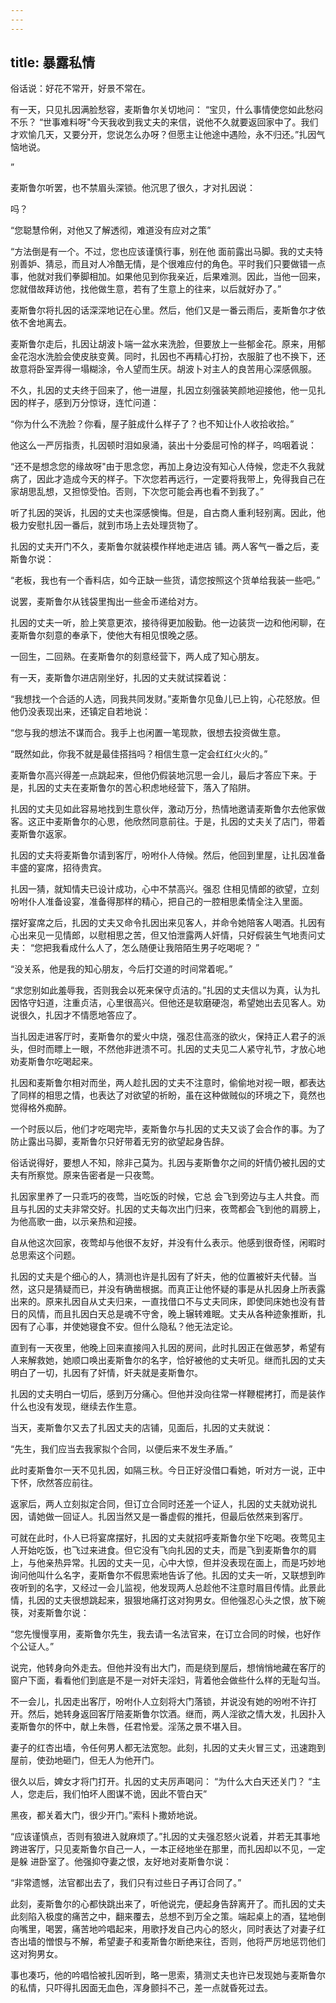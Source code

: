 ```yaml
---
---
---
```

title: 暴露私情
---



俗话说：好花不常开，好景不常在。

有一天，只见扎因满脸愁容，麦斯鲁尔关切地问：
“宝贝，什么事情使您如此愁闷不乐？
“世事难料呀"今天我收到我丈夫的来信，说他不久就要返回家中了。我们才欢愉几天，又要分开，您说怎么办呀？但愿主让他途中遇险，永不归还。”扎因气恼地说。

”

麦斯鲁尔听罢，也不禁眉头深锁。他沉思了很久，才对扎因说：

吗？

“您聪慧伶俐，对他又了解透彻，难道没有应对之策”

“方法倒是有一个。不过，您也应该谨慎行事，别在他
面前露出马脚。我的丈夫特别善妒、猜忌，而且对人冷酷无情，是个很难应付的角色。平时我们只要做错一点事，他就对我们拳脚相加。如果他见到你我亲近，后果难测。因此，当他一回来，您就借故拜访他，找他做生意，若有了生意上的往来，以后就好办了。”

麦斯鲁尔将扎因的话深深地记在心里。然后，他们又是一番云雨后，麦斯鲁尔才依依不舍地离去。

麦斯鲁尔走后，扎因让胡波卜端一盆水来洗脸，但要放上一些郁金花。原来，用郁金花泡水洗脸会使皮肤变黄。同时，扎因也不再精心打扮，衣服脏了也不换下，还故意将卧室弄得一塌糊涂，令人望而生厌。胡波卜对主人的良苦用心深感佩服。

不久，扎因的丈夫终于回来了，他一进屋，扎因立刻强装笑颜地迎接他，他一见扎因的样子，感到万分惊讶，连忙问道：

“你为什么不洗脸？你看，屋子脏成什么样子了？也不知让仆人收拾收拾。”

他这么一严厉指责，扎因顿时泪如泉涌，装出十分委屈可怜的样子，呜咽着说：

“还不是想念您的缘故呀"由于思念您，再加上身边没有知心人侍候，您走不久我就病了，因此才造成今天的样子。下次您若再远行，一定要将我带上，免得我自己在家胡思乱想，又担惊受怕。否则，下次您可能会再也看不到我了。”

听了扎因的哭诉，扎因的丈夫也深感懊悔。但是，自古商人重利轻别离。因此，他极力安慰扎因一番后，就到市场上去处理货物了。

扎因的丈夫开门不久，麦斯鲁尔就装模作样地走进店
铺。两人客气一番之后，麦斯鲁尔说：

“老板，我也有一个香料店，如今正缺一些货，请您按照这个货单给我装一些吧。”

说罢，麦斯鲁尔从钱袋里掏出一些金币递给对方。

扎因的丈夫一听，脸上笑意更浓，接待得更加殷勤。他一边装货一边和他闲聊，在麦斯鲁尔刻意的奉承下，使他大有相见恨晚之感。

一回生，二回熟。在麦斯鲁尔的刻意经营下，两人成了知心朋友。

有一天，麦斯鲁尔进店刚坐好，扎因的丈夫就试探着说：

“我想找一个合适的人选，同我共同发财。”麦斯鲁尔见鱼儿已上钩，心花怒放。但他仍没表现出来，还镇定自若地说：

“您与我的想法不谋而合。我手上也闲置一笔现款，很想去投资做生意。

“既然如此，你我不就是最佳搭挡吗？相信生意一定会红红火火的。”

麦斯鲁尔高兴得差一点跳起来，但他仍假装地沉思一会儿，最后才答应下来。于是，扎因的丈夫在麦斯鲁尔的苦心积虑地经营下，落入了陷阱。

扎因的丈夫见如此容易地找到生意伙伴，激动万分，热情地邀请麦斯鲁尔去他家做客。这正中麦斯鲁尔的心思，他欣然同意前往。于是，扎因的丈夫关了店门，带着麦斯鲁尔返家。

扎因的丈夫将麦斯鲁尔请到客厅，吩咐仆人侍候。然后，他回到里屋，让扎因准备丰盛的宴席，招待贵宾。

扎因一猜，就知情夫已设计成功，心中不禁高兴。强忍
住相见情郎的欲望，立刻吩咐仆人准备设宴，准备得那样的精心，把自己的一腔相思柔情全注入里面。

摆好宴席之后，扎因的丈夫又命令扎因出来见客人，并命令她陪客人喝酒。扎因有心出来见一见情郎，以慰相思之苦，但又怕泄露两人奸情，只好假装生气地责问丈夫：
“您把我看成什么人了，怎么随便让我陪陌生男子吃喝呢？
”

“没关系，他是我的知心朋友，今后打交道的时间常着呢。”

“求您别如此羞辱我，否则我会以死来保守贞洁的。”扎因的丈夫信以为真，认为扎因恪守妇道，注重贞洁，心里很高兴。但他还是软磨硬泡，希望她出去见客人。劝说很久，扎因才不情愿地答应了。

当扎因走进客厅时，麦斯鲁尔的爱火中烧，强忍住高涨的欲火，保持正人君子的派头，但时而瞟上一眼，不然他非迸溃不可。扎因的丈夫见二人紧守礼节，才放心地劝麦斯鲁尔吃喝起来。

扎因和麦斯鲁尔相对而坐，两人趁扎因的丈夫不注意时，偷偷地对视一眼，都表达了同样的相思之情，也表达了对欲望的祈盼，虽在这种做贼似的环境之下，竟然也觉得格外痴醉。

一个时辰以后，他们才吃喝完毕，麦斯鲁尔与扎因的丈夫又谈了会合作的事。为了防止露出马脚，麦斯鲁尔只好带着无穷的欲望起身告辞。

俗话说得好，要想人不知，除非己莫为。扎因与麦斯鲁尔之间的奸情仍被扎因的丈夫有所察觉。原来告密者是一只夜莺。

扎因家里养了一只乖巧的夜莺，当吃饭的时候，它总
会飞到旁边与主人共食。而且与扎因的丈夫非常交好。扎因的丈夫每次出门归来，夜莺都会飞到他的肩膀上，为他高歌一曲，以示亲热和迎接。

自从他这次回家，夜莺却与他很不友好，并没有什么表示。他感到很奇怪，闲暇时总思索这个问题。

扎因的丈夫是个细心的人，猜测也许是扎因有了奸夫，他的位置被奸夫代替。当然，这只是猜疑而已，并没有确凿根据。而真正让他怀疑的事是从扎因身上所表露出来的。原来扎因自从丈夫归来，一直找借口不与丈夫同床，即使同床她也没有昔日的风情，而且扎因白天总是魂不守舍，晚上辗转难眠。丈夫从各种迹象推断，扎因有了心事，并使她寝食不安。但什么隐私？他无法定论。

直到有一天夜里，他晚上回来直接闯入扎因的房间，此时扎因正在做恶梦，希望有人来解救她，她顺口唤出麦斯鲁尔的名字，恰好被他的丈夫听见。继而扎因的丈夫明白了一切，扎因有了奸情，奸夫就是麦斯鲁尔。

扎因的丈夫明白一切后，感到万分痛心。但他并没向往常一样鞭棍拷打，而是装作什么也没有发现，继续去作生意。

当天，麦斯鲁尔又去了扎因丈夫的店铺，见面后，扎因的丈夫就说：

“先生，我们应当去我家拟个合同，以便后来不发生矛盾。”

此时麦斯鲁尔一天不见扎因，如隔三秋。今日正好没借口看她，听对方一说，正中下怀，欣然答应前往。

返家后，两人立刻拟定合同，但订立合同时还差一个证人，扎因的丈夫就劝说扎因，请她做一回证人。扎因当然又是一番虚假的推托，但最后依然来到客厅。



可就在此时，仆人已将宴席摆好，扎因的丈夫就招呼麦斯鲁尔坐下吃喝。夜莺见主人开始吃饭，也飞过来进食。但它没有飞向扎因的丈夫，而是飞到麦斯鲁尔的肩上，与他亲热异常。扎因的丈夫一见，心中大惊，但并没表现在面上，而是巧妙地询问他叫什么名字，麦斯鲁尔不假思索地告诉了他。扎因的丈夫一听，又联想到昨夜听到的名字，又经过一会儿监视，他发现两人总趁他不注意时眉目传情。此景此情，扎因的丈夫很想跳起来，狠狠地痛打这对狗男女。但他强忍心头之恨，放下碗筷，对麦斯鲁尔说：

“您先慢慢享用，麦斯鲁尔先生，我去请一名法官来，在订立合同的时候，也好作个公证人。”

说完，他转身向外走去。但他并没有出大门，而是绕到屋后，想悄悄地藏在客厅的窗户下面，看看他们到底是不是一对奸夫淫妇，背着他会做些什么样的无耻勾当。

不一会儿，扎因走出客厅，吩咐仆人立刻将大门落锁，并说没有她的吩咐不许打开。然后，她转身返回客厅陪麦斯鲁尔饮酒。继而，两人淫欲之情大发，扎因扑入麦斯鲁尔的怀中，献上朱唇，任君怜爱。淫荡之景不堪入目。

妻子的红杏出墙，令任何男人都无法宽恕。此刻，扎因的丈夫火冒三丈，迅速跑到屋前，使劲地砸门，但无人为他开门。

很久以后，婢女才将门打开。扎因的丈夫厉声喝问：
“为什么大白天还关门？
“主人，您走后，我们怕坏人图谋不诡，因此不管白天”

黑夜，都关着大门，很少开门。”索科卜撒娇地说。

“应该谨慎点，否则有狼进入就麻烦了。”扎因的丈夫强忍怒火说着，并若无其事地跨进客厅，只见麦斯鲁尔自己一人，一本正经地坐在那里，而扎因却以不见，一定是躲
进卧室了。他强抑夺妻之恨，友好地对麦斯鲁尔说：

“非常遗憾，法官都出去了，我们只有过些日子再订合同了。”

此刻，麦斯鲁尔的心都快跳出来了，听他说完，便起身告辞离开了。而扎因的丈夫此刻陷入极度的痛苦之中，翻来覆去，总想不到万全之策。端起桌上的酒，猛地倒向嘴里，喝罢，痛苦地吟唱起来，用歌抒发自己内心的怒火，同时表达了对妻子红杏出墙的憎恨与不解，希望妻子和麦斯鲁尔断绝来往，否则，他将严厉地惩罚他们这对狗男女。

事也凑巧，他的吟唱恰被扎因听到，略一思索，猜测丈夫也许已发现她与麦斯鲁尔的私情，只吓得扎因面无血色，浑身颤抖不己，差一点就昏死过去。